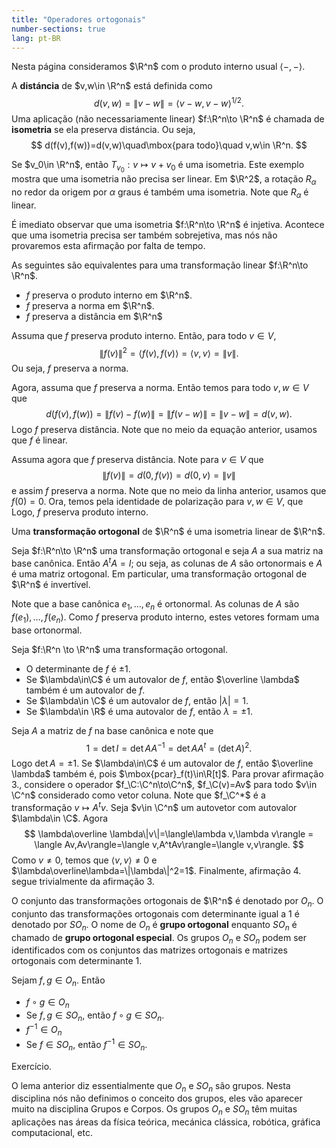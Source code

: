 ```yaml
--- 
title: "Operadores ortogonais"
number-sections: true
lang: pt-BR
--- 
```


$\newcommand{\rot}[1]{\mbox{Rot}(#1)}\newcommand{\refl}[1]{\mbox{Ref}(#1)}$
Nesta página consideramos $\R^n$ com o produto interno usual $\langle-,-\rangle$.

:::{#def-}
A <b>distáncia</b> de $v,w\in \R^n$ está definida como
$$
d(v,w)=\|v-w\|=\langle v-w,v-w\rangle^{1/2}.
$$
Uma aplicação (não necessariamente linear) $f:\R^n\to \R^n$ é chamada de <b>isometria</b> se ela preserva distáncia. Ou seja,
$$
d(f(v),f(w))=d(v,w)\quad\mbox{para todo}\quad v,w\in \R^n.
$$
:::


:::{#exm-}
Se $v_0\in \R^n$, então $T_{v_0}:v\mapsto v+v_0$ é uma isometria. Este exemplo mostra que uma isometria não precisa ser linear. Em $\R^2$, a rotação $R_{\alpha}$ no redor da origem por $\alpha$ graus é também uma isometria. Note que $R_\alpha$ é linear.
:::

É imediato observar que uma isometria $f:\R^n\to \R^n$ é injetiva. Acontece que uma isometria precisa ser também sobrejetiva, mas nós não provaremos esta afirmação por falta de tempo.

:::{#thm-}
As seguintes são equivalentes para uma transformação linear $f:\R^n\to \R^n$.


 -  $f$ preserva o produto interno em $\R^n$.
 -  $f$ preserva a norma em $\R^n$.
 -  $f$ preserva a distância em $\R^n$

:::


:::{.proof}
Assuma que $f$ preserva produto interno. Então, para todo $v\in V$,
$$
\|f(v)\|^2=\langle f(v),f(v)\rangle =\langle v,v\rangle=\|v\|.
$$
Ou seja, $f$ preserva a norma.

Agora, assuma que $f$ preserva a norma. Então temos para todo $v,w\in V$ que
$$
d(f(v),f(w))=\|f(v)-f(w)\|=\|f(v-w)\|=\|v-w\|=d(v,w).
$$
Logo $f$ preserva distância. Note que no meio da equação anterior, usamos que $f$ é linear.

Assuma agora que $f$ preserva distância. Note para $v\in V$ que
$$
\|f(v)\|=d(0,f(v))=d(0,v)=\|v\|
$$
e assim $f$ preserva a norma. Note que no meio da linha anterior, usamos que $f(0)=0$. Ora, temos pela identidade de polarização para $v,w\in V$, que
\begin{align*}
\langle f(v),f(w)\rangle&=\frac 12(\|f(v)+f(w)\|-\|f(v)\|-\|f(w)\|)\\
&=\frac 12(\|f(v+w)\|-\|f(v)\|-\|f(w)\|)\\&=\frac 12(\|v+w\|-\|v\|-\|w\|)\\
&=\langle v,w\rangle.
\end{align*}
Logo, $f$ preserva produto interno.

:::


:::{#def-}
Uma <b>transformação ortogonal</b> de $\R^n$ é uma isometria linear de $\R^n$.
:::


:::{#thm-}
Seja $f:\R^n\to \R^n$ uma transformação ortogonal e seja $A$ a sua matriz na base canônica. Então $A^tA=I$; ou seja, as colunas de $A$ são ortonormais e $A$ é uma matriz ortogonal. Em particular, uma transformação ortogonal de $\R^n$ é invertível.
:::


:::{.proof}
Note que a base canônica $e_1,\ldots,e_n$ é ortonormal. As colunas de $A$ são $f(e_1),\ldots,f(e_n)$. Como $f$ preserva produto interno, estes vetores formam uma base  ortonormal.
:::


:::{#lem-}
Seja $f:\R^n \to \R^n$ uma transformação ortogonal.


 -  O determinante de $f$ é $\pm 1$.
 -  Se $\lambda\in\C$ é um autovalor de $f$, então $\overline \lambda$ também é um autovalor de $f$.
 -  Se $\lambda\in \C$ é um autovalor de $f$, então $|\lambda|=1$.
 -  Se $\lambda\in \R$ é uma autovalor de $f$, então $\lambda=\pm 1$.

:::


:::{.proof}
Seja $A$ a matriz de $f$ na base canônica e note que
$$
1=\det I=\det AA^{-1}=\det AA^t=(\det A)^2.
$$
Logo $\det A=\pm 1$. Se $\lambda\in\C$ é um autovalor de $f$, então $\overline \lambda$ também é, pois $\mbox{pcar}_f(t)\in\R[t]$. Para provar afirmação 3., considere o operador $f_\C:\C^n\to\C^n$, $f_\C(v)=Av$ para todo $v\in \C^n$ considerado como vetor coluna. Note que $f_\C^*$ é a transformação $v\mapsto A^tv$. Seja $v\in \C^n$ um autovetor com autovalor $\lambda\in \C$. Agora
$$
\lambda\overline \lambda\|v\|=\langle\lambda v,\lambda v\rangle = \langle Av,Av\rangle=\langle v,A^tAv\rangle=\langle v,v\rangle.
$$
Como $v\neq 0$, temos que $\langle v,v\rangle\neq 0$ e $\lambda\overline\lambda=\|\lambda\|^2=1$.
Finalmente, afirmação 4. segue trivialmente da afirmação 3.
:::


:::{#def-}
O conjunto das transformações ortogonais de $\R^n$ é denotado por $O_n$. O conjunto das transformações ortogonais com determinante igual a $1$ é denotado por $SO_n$. O nome de $O_n$ é <b>grupo ortogonal</b> enquanto $SO_n$ é chamado de <b>grupo ortogonal especial</b>. Os grupos $O_n$ e $SO_n$ podem ser identificados com os conjuntos das matrizes ortogonais e matrizes ortogonais com determinante $1$.
:::


:::{#lem-}
Sejam $f,g\in O_n$. Então


 -  $f\circ g\in O_n$
 -  Se $f,g\in SO_n$, então $f\circ g\in SO_n$.
 -  $f^{-1}\in O_n$
 -  Se $f\in SO_n$, então $f^{-1}\in SO_n$.

:::


:::{.proof}
Exercício.
:::

O lema anterior diz essentialmente que $O_n$ e $SO_n$ são grupos. Nesta disciplina nós não definimos o conceito dos grupos, eles vão aparecer muito na disciplina Grupos e Corpos. Os grupos $O_n$ e $SO_n$ têm muitas aplicações nas áreas da física teórica, mecánica clássica, robótica, gráfica computacional, etc.